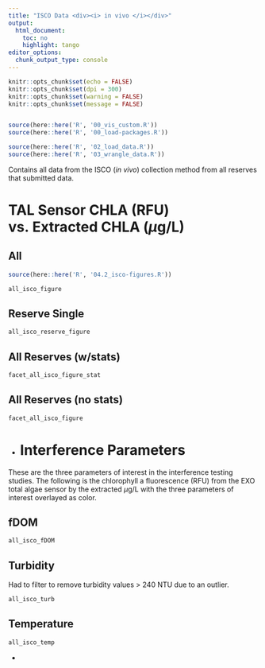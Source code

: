 ```yaml
---
title: "ISCO Data <div><i> in vivo </i></div>"
output:
  html_document:
    toc: no
    highlight: tango
editor_options:
  chunk_output_type: console
---
```


```r
knitr::opts_chunk$set(echo = FALSE)
knitr::opts_chunk$set(dpi = 300)
knitr::opts_chunk$set(warning = FALSE)
knitr::opts_chunk$set(message = FALSE)


source(here::here('R', '00_vis_custom.R'))
source(here::here('R', '00_load-packages.R'))
```

```r

source(here::here('R', '02_load_data.R'))
source(here::here('R', '03_wrangle_data.R'))

```

Contains all data from the ISCO (*in vivo*) collection method from all reserves that submitted data.

# TAL Sensor CHLA (RFU) vs. Extracted CHLA ($\mu$g/L) {.tabset .tabset-pills}

## All 

```r
source(here::here('R', '04.2_isco-figures.R'))

all_isco_figure
```

## Reserve Single

```r
all_isco_reserve_figure
```

## All Reserves (w/stats)

```r
facet_all_isco_figure_stat
```

## All Reserves (no stats)

```r
facet_all_isco_figure
```

{-}

# Interference Parameters {.tabset .tabset-pills}

These are the three parameters of interest in the interference testing studies. The following is the chlorophyll a fluorescence (RFU) from the EXO total algae sensor by the extracted $\mu$g/L with the three parameters of interest overlayed as color.


## fDOM 

```r
all_isco_fDOM
```

## Turbidity 

Had to filter to remove turbidity values > 240 NTU due to an outlier.

```r
all_isco_turb
```

## Temperature 

```r
all_isco_temp
```

{-}
